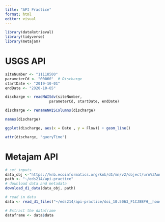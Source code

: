 ```yaml
---
title: "API Practice"
format: html
editor: visual
---
```


```r
library(dataRetrieval)
library(tidyverse)
library(metajam)
```

# USGS API

```r

siteNumber <- "11118500"
parameterCd <- "00060"  # Discharge
startDate <- "2019-10-01"  
endDate <- "2020-10-05" 

discharge <- readNWISdv(siteNumber, 
                    parameterCd, startDate, endDate)

discharge <- renameNWISColumns(discharge)

```

```r
names(discharge)

ggplot(discharge, aes(x = Date , y = Flow)) + geom_line()

attr(discharge, "queryTime")
```

# Metajam API

```r
# set inputs
data_obj <-"https://knb.ecoinformatics.org/knb/d1/mn/v2/object/urn%3Auuid%3A7fc6f6db-c5ea-426a-a743-1f2edafb43b8"
path <- "~/eds214/api-practice"
# download data and metadata
download_d1_data(data_obj, path)

# read in data
data <- read_d1_files("~/eds214/api-practice/doi_10.5063_F1CJ8BPH__household_language__csv")

# Extract the dataframe
dataframe <- data$data


```
